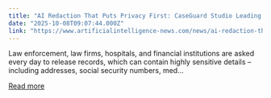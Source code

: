 ```yaml
---
title: "AI Redaction That Puts Privacy First: CaseGuard Studio Leading The Way"
date: "2025-10-08T09:07:44.000Z"
link: "https://www.artificialintelligence-news.com/news/ai-redaction-that-puts-privacy-first-caseguard-studio-leading-the-way/"
---
```


Law enforcement, law firms, hospitals, and financial institutions are asked every day to release records, which can contain highly sensitive details – including addresses, social security numbers, med...

[Read more](https://www.artificialintelligence-news.com/news/ai-redaction-that-puts-privacy-first-caseguard-studio-leading-the-way/)
